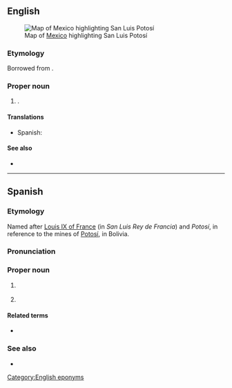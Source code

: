 ==English==
[[File:Mexico map, MX-SLP.svg|thumb|Map of [[Mexico]] highlighting San Luis Potosí]]

===Etymology===
Borrowed from {{bor|en|es|San Luis Potosí}}.

===Proper noun===
{{en-proper noun|head=San Luis Potosí}}

# {{place|en|state|c/Mexico}}.

====Translations====
{{trans-top|state of Mexico}}
* Spanish: {{t+|es|San Luis Potosí|f}}
{{trans-mid}}
{{trans-bottom}}

====See also====
* {{pedia}}

[[Category:English eponyms]]

----

==Spanish==

===Etymology===
Named after [[w:Louis IX of France|Louis IX of France]] (in {{noncog|es|-}} ''San Luis Rey de Francia'') and ''Potosí'', in reference to the mines of [[w:Potosí|Potosí]], in Bolivia.

===Pronunciation===
{{es-pr}}

===Proper noun===
{{es-proper noun|f}}

# {{place|es|state|c/Mexico|t=San Luis Potosí}}
#: {{syn|es|Potosí|SL|q2=abbreviation}}
# {{place|es|state capital|s/San Luis Potosí|c/Mexico|t=San Luis Potosí}}
#: {{syn|es|SLP|San Luis|q=initialism|q2=ellipsis}}

====Related terms====
* {{l|es|potosino}}

===See also===
* {{pedia|lang=es}}

{{cln|es|eponyms}}